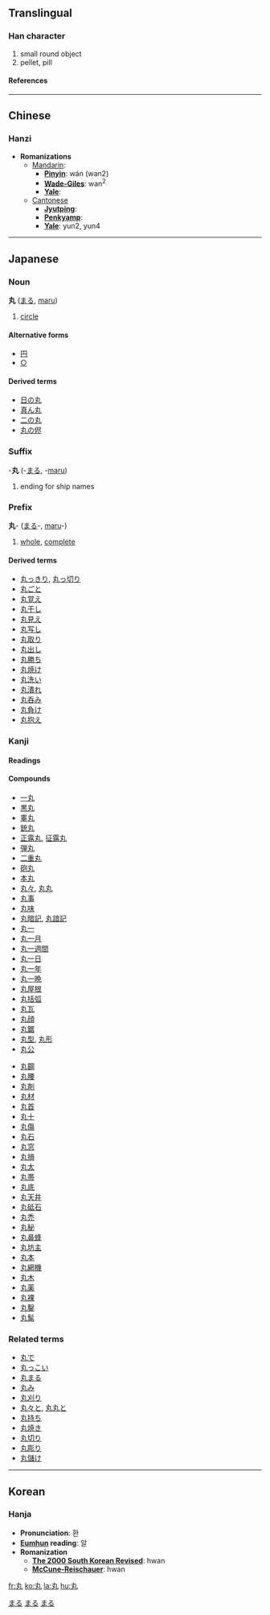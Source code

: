 ==Translingual==
===Han character===
{{Han char|rad=丶|as=02|sn=3|four=5001<sub>7</sub>|canj=大弓戈 (KNI)}}
# small round object
# pellet, pill
====References====
{{Han ref|kx=0080.150|dkj=00094|dj=0162.170|hdz=10042.110|uh=4E38|ud=20024|bh=A459|bd=42073}}

----
==Chinese==
===Hanzi===


* '''Romanizations'''
** [[Mandarin]]:
*** '''[[Pinyin]]''': wán (wan2)
*** '''[[Wade-Giles]]''': wan<sup>2</sup>
*** '''[[Yale]]''': 
**[[Cantonese]]
***'''[[Jyutping]]''':
***'''[[Penkyamp]]''': 
***'''[[Yale]]''': yun2, yun4

----
== Japanese ==


===Noun===
[[Category:Japanese nouns|まる]]
'''丸''' ([[まる]], [[maru]])
#[[circle]]
====Alternative forms====
*[[円]]
*[[○]]
====Derived terms====
*[[日の丸]]
*[[真ん丸]]
*[[二の丸]]
*[[丸の侭]]


===Suffix===
[[Category:Japanese suffixes|まる]]
-'''丸''' (-[[まる]], -[[maru]])
# ending for ship names


===Prefix===
[[Category:Japanese prefixes|まる]]
'''丸'''- ([[まる]]-, [[maru]]-)
# [[whole]], [[complete]]
====Derived terms====
*[[丸っきり]], [[丸っ切り]]
*[[丸ごと]]
*[[丸覚え]]
*[[丸干し]]
*[[丸見え]]
*[[丸写し]]
*[[丸取り]]
*[[丸出し]]
*[[丸勝ち]]
*[[丸焼け]]
*[[丸洗い]]
*[[丸潰れ]]
*[[丸呑み]]
*[[丸負け]]
*[[丸抱え]]


===Kanji===
{{ja-kanji|grade=|rs=丶02}}
====Readings====
{{ja-readings|on=[[がん]] ([[gan]])|kun=[[まるい]] ([[丸い]], [[marui]]), [[まるめる]] ([[丸める]], [[marumeru]]), [[たま]] ([[tama]])}}
====Compounds====
{{top2}}
*[[一丸]]
*[[黒丸]]
*[[睾丸]]
*[[銃丸]]
*[[正露丸]], [[征露丸]]
*[[弾丸]]
*[[二重丸]]
*[[砲丸]]
*[[本丸]]
*[[丸々]], [[丸丸]]
*[[丸事]]
*[[丸味]]
*[[丸暗記]], [[丸諳記]]
*[[丸一]]
*[[丸一月]]
*[[丸一週間]]
*[[丸一日]]
*[[丸一年]]
*[[丸一晩]]
*[[丸屋根]]
*[[丸括弧]]
*[[丸瓦]]
*[[丸顔]]
*[[丸鋸]]
*[[丸型]], [[丸形]]
*[[丸公]]
{{mid2}}
*[[丸鋼]]
*[[丸腰]]
*[[丸剤]]
*[[丸材]]
*[[丸首]]
*[[丸十]]
*[[丸傷]]
*[[丸石]]
*[[丸窓]]
*[[丸損]]
*[[丸太]]
*[[丸帯]]
*[[丸底]]
*[[丸天井]]
*[[丸砥石]]
*[[丸禿]]
*[[丸秘]]
*[[丸鼻蜂]]
*[[丸坊主]]
*[[丸本]]
*[[丸網機]]
*[[丸木]]
*[[丸薬]]
*[[丸裸]]
*[[丸鑿]]
*[[丸髷]] 
{{bottom}}

===Related terms===
*[[丸で]]
*[[丸っこい]]
*[[丸まる]]
*[[丸み]]  
*[[丸刈り]]
*[[丸々と]], [[丸丸と]]
*[[丸持ち]]
*[[丸焼き]]
*[[丸切り]]
*[[丸彫り]]
*[[丸儲け]]
----
==Korean==
===Hanja===

* '''Pronunciation''': 환
* '''[[Eumhun]] reading''': 알
* '''Romanization'''
** '''[[The 2000 South Korean Revised Romanization|The 2000 South Korean Revised]]''': hwan
** '''[[McCune-Reischauer]]''': hwan





[[fr:丸]]
[[ko:丸]]
[[la:丸]]
[[hu:丸]]